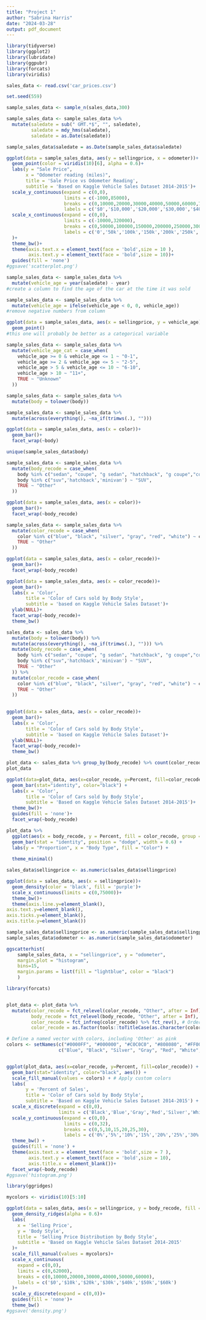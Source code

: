 ```yaml
---
title: "Project 1"
author: "Sabrina Harris"
date: "2024-03-28"
output: pdf_document
---
```


```r
library(tidyverse)
library(ggplot2)
library(lubridate)
library(ggpubr)
library(forcats)
library(viridis)

sales_data <- read.csv('car_prices.csv')
```

```r
set.seed(559)

sample_sales_data <- sample_n(sales_data,300)
```


```r
sample_sales_data <- sample_sales_data %>%
  mutate(saledate = sub(" GMT.*$", "", saledate),
         saledate = mdy_hms(saledate), 
         saledate = as.Date(saledate))

sample_sales_data$saledate = as.Date(sample_sales_data$saledate)
```


```r
ggplot(data = sample_sales_data, aes(y = sellingprice, x = odometer))+
  geom_point(color = viridis(10)[6], alpha = 0.6)+
  labs(y = "Sale Price",
       x = "Odometer reading (miles)",
       title = 'Sale Price vs Odometer Reading',
       subtitle = 'Based on Kaggle Vehicle Sales Dataset 2014-2015')+
  scale_y_continuous(expand = c(0,0),
                     limits = c(-1000,85000),
                     breaks = c(0,10000,20000,30000,40000,50000,60000,70000,80000),
                     labels = c('$0','$10,000','$20,000','$30,000','$40,000','$50,000','$60,000','$70,000','$80,000'))+
  scale_x_continuous(expand = c(0,0),
                     limits = c(-10000,320000),
                     breaks = c(0,50000,100000,150000,200000,250000,300000),
                     labels = c('0','50k','100k','150k','200k','250k','300k')
  )+
  theme_bw()+
  theme(axis.text.x = element_text(face = 'bold',size = 10 ),
        axis.text.y = element_text(face = 'bold',size = 10))+
  guides(fill = 'none')
#ggsave('scatterplot.png')
```

```r

sample_sales_data <- sample_sales_data %>%
  mutate(vehicle_age = year(saledate) - year)
#create a column to find the age of the car at the time it was sold
```

```r
sample_sales_data <- sample_sales_data %>%
  mutate(vehicle_age = ifelse(vehicle_age < 0, 0, vehicle_age))
#remove negative numbers from column
```

```r
ggplot(data = sample_sales_data, aes(x = sellingprice, y = vehicle_age))+
  geom_point()
#this one will probably be better as a categorical variable

```


```r

sample_sales_data <- sample_sales_data %>%
  mutate(vehicle_age_cat = case_when(
    vehicle_age >= 0 & vehicle_age <= 1 ~ "0-1",
    vehicle_age >= 2 & vehicle_age <= 5 ~ "2-5",
    vehicle_age > 5 & vehicle_age <= 10 ~ "6-10",
    vehicle_age > 10 ~ "11+",
    TRUE ~ "Unknown"
  ))

```

```r
sample_sales_data <- sample_sales_data %>%
  mutate(body = tolower(body)) 
```


```r
sample_sales_data <- sample_sales_data %>%
  mutate(across(everything(), ~na_if(trimws(.), "")))
```


```r
ggplot(data = sample_sales_data, aes(x = color))+
  geom_bar()+
  facet_wrap(~body)
```


```r
unique(sample_sales_data$body)
```

```r
sample_sales_data <- sample_sales_data %>%
  mutate(body_recode = case_when(
    body %in% c("sedan", "coupe", "g sedan", "hatchback", "g coupe","convertible") ~ "Sedan",
    body %in% c("suv",'hatchback','minivan') ~ "SUV",
    TRUE ~ "Other"
  ))
```


```r
ggplot(data = sample_sales_data, aes(x = color))+
  geom_bar()+
  facet_wrap(~body_recode)
```
```r
sample_sales_data <- sample_sales_data %>%
  mutate(color_recode = case_when(
    color %in% c("blue", "black", "silver", "gray", "red", "white") ~ color,
    TRUE ~ "Other"
  ))
```

```r
ggplot(data = sample_sales_data, aes(x = color_recode))+
  geom_bar()+
  facet_wrap(~body_recode)
```


```r
ggplot(data = sample_sales_data, aes(x = color_recode))+
  geom_bar()+
  labs(x = 'Color',
       title = 'Color of Cars sold by Body Style',
       subtitle = 'based on Kaggle Vehicle Sales Dataset')+
  ylab(NULL)+
  facet_wrap(~body_recode)+
  theme_bw()
```


```r
sales_data <- sales_data %>%
  mutate(body = tolower(body)) %>%
  mutate(across(everything(), ~na_if(trimws(.), ""))) %>%
  mutate(body_recode = case_when(
    body %in% c("sedan", "coupe", "g sedan", "hatchback", "g coupe","convertible") ~ "Sedan",
    body %in% c("suv",'hatchback','minivan') ~ "SUV",
    TRUE ~ "Other"
  )) %>% 
  mutate(color_recode = case_when(
    color %in% c("blue", "black", "silver", "gray", "red", "white") ~ color,
    TRUE ~ "Other"
  ))
  
```

```r
ggplot(data = sales_data, aes(x = color_recode))+
  geom_bar()+
  labs(x = 'Color',
       title = 'Color of Cars sold by Body Style',
       subtitle = 'based on Kaggle Vehicle Sales Dataset')+
  ylab(NULL)+
  facet_wrap(~body_recode)+
  theme_bw()
```

```r
plot_data <- sales_data %>% group_by(body_recode) %>% count(color_recode) %>% mutate(Percent = 100*n/sum(n))
plot_data
```


```r
ggplot(data=plot_data, aes(x=color_recode, y=Percent, fill=color_recode)) +
  geom_bar(stat="identity", color="black") +
  labs(x = 'Color',
       title = 'Color of Cars sold by Body Style',
       subtitle = 'Based on Kaggle Vehicle Sales Dataset 2014-2015')+
  theme_bw()+
  guides(fill = 'none')+
  facet_wrap(~body_recode)
```
```r
plot_data %>%
  ggplot(aes(x = body_recode, y = Percent, fill = color_recode, group = color_recode)) +
  geom_bar(stat = "identity", position = "dodge", width = 0.6) +
  labs(y = "Proportion", x = "Body Type", fill = "Color") +
  
  theme_minimal()
```

```r
sales_data$sellingprice <- as.numeric(sales_data$sellingprice)
```


```r

ggplot(data = sales_data, aes(x = sellingprice))+
  geom_density(color = 'black', fill = 'purple')+
  scale_x_continuous(limits = c(0,75000))+
  theme_bw()+
  theme(axis.line.y=element_blank(),
axis.text.y=element_blank(),
axis.ticks.y=element_blank(),
axis.title.y=element_blank())
```
```r
sample_sales_data$sellingprice <- as.numeric(sample_sales_data$sellingprice)
sample_sales_data$odometer <- as.numeric(sample_sales_data$odometer)
```

```r

ggscatterhist(
    sample_sales_data, x = "sellingprice", y = "odometer",
    margin.plot = "histogram",
    bins=15,
    margin.params = list(fill = "lightblue", color = "black")
    )
```



```r
library(forcats)


plot_data <- plot_data %>%
  mutate(color_recode = fct_relevel(color_recode, "Other", after = Inf), # Move "Other" to the end
         body_recode = fct_relevel(body_recode, "Other", after = Inf),   # Move "Other" for body_recode to the end
         color_recode = fct_infreq(color_recode) %>% fct_rev(), # Order colors by frequency, then reverse
         color_recode = as.factor(tools::toTitleCase(as.character(color_recode)))) # Capitalize color names

# Define a named vector with colors, including 'Other' as pink
colors <- setNames(c("#0000FF", "#000000", "#C0C0C0", "#808080", "#FF0000", "#FFFFFF", "#FFC0CB"), 
                   c("Blue", "Black", "Silver", "Gray", "Red", "White", "Other"))



```

```r

ggplot(plot_data, aes(x=color_recode, y=Percent, fill=color_recode)) +
  geom_bar(stat="identity", color="black", aes()) +
  scale_fill_manual(values = colors) + # Apply custom colors
  labs(
       y = 'Percent of Sales',
       title = 'Color of Cars sold by Body Style',
       subtitle = 'Based on Kaggle Vehicle Sales Dataset 2014-2015') +
  scale_x_discrete(expand = c(0,0),
                   limits = c('Black','Blue','Gray','Red','Silver','White','Other'))+
  scale_y_continuous(expand = c(0,0),
                     limits = c(0,32),
                     breaks = c(0,5,10,15,20,25,30),
                     labels = c('0%','5%','10%','15%','20%','25%','30%'))+
  theme_bw() +
  guides(fill = 'none') +
  theme(axis.text.x = element_text(face = 'bold',size = 7 ),
        axis.text.y = element_text(face = 'bold',size = 10),
        axis.title.x = element_blank())+
  facet_wrap(~body_recode)
#ggsave('histogram.png')
```


```r
library(ggridges)

mycolors <- viridis(10)[5:10]

ggplot(data = sales_data, aes(x = sellingprice, y = body_recode, fill = body_recode ))+
  geom_density_ridges(alpha = 0.6)+
  labs(
    x = 'Selling Price',
    y = 'Body Style',
    title = 'Selling Price Distribution by Body Style',
    subtitle = 'Based on Kaggle Vehicle Sales Dataset 2014-2015'
  )+
  scale_fill_manual(values = mycolors)+
  scale_x_continuous(
    expand = c(0,0),
    limits = c(0,62000),
    breaks = c(0,10000,20000,30000,40000,50000,60000),
    labels = c('$0','$10k','$20k','$30k','$40k','$50k','$60k')
  )+
  scale_y_discrete(expand = c(0,0))+
  guides(fill = 'none')+
  theme_bw()
#ggsave('density.png')
```

